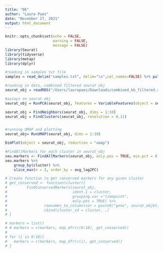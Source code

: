 ```yaml
---
title: "DE"
author: "Laura Paez"
date: "November 27, 2021"
output: html_document
---
```


```r
knitr::opts_chunk$set(echo = FALSE,
                      warning = FALSE,
                      message = FALSE)
library(Seurat)
library(tidyverse)
library(metap)
library(dplyr)
```

```r
#reading in samples txt file
samples = read_delim("samples.txt", delim="\n",col_names=FALSE) %>% pull(X1)

#reading in data, combined filtered seurat obj
seurat_obj = readRDS("/Users/laurapaez/Downloads/combined_kb_filtered.rds")

#assays on seurat obj
seurat_obj = RunPCA(seurat_obj, features = VariableFeatures(object = seurat_obj))

seurat_obj = FindNeighbors(seurat_obj, dims = 1:10)
seurat_obj = FindClusters(seurat_obj, resolution = 0.11)



```

```r
#running UMAP and plotting
seurat_obj= RunUMAP(seurat_obj, dims = 1:10)

DimPlot(object = seurat_obj, reduction = "umap")
```

```r

#FindAllMarkers for each cluster in seurat_obj
seu.markers <- FindAllMarkers(seurat_obj, only.pos = TRUE, min.pct = 0.25, logfc.threshold = 0.25)
seu.markers %>%
    group_by(cluster) %>%
    slice_max(n = 2, order_by = avg_log2FC)

# Create function to get conserved markers for any given cluster
# get_conserved <- function(cluster){
#         FindConservedMarkers(seurat_obj,
#                              ident.1 = cluster,
#                              grouping.var ="timepoint",
#                              only.pos = TRUE) %>%
#                 rownames_to_column(var = paste0("gene", seurat_obj$timepoint)) %>%
#                 cbind(cluster_id = cluster, .)
# }

# markers = list()
# # markers = c(markers, map_dfr(c(0:18), get_conserved))
# 
# for (i in 0:18){
#   markers = c(markers, map_dfr(c(i), get_conserved))
# }
```

